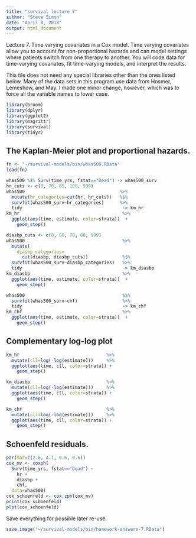 ```yaml
---
title: "survival lecture 7"
author: "Steve Simon"
date: "April 8, 2018"
output: html_document
---
```


Lecture 7. Time varying covariates in a Cox model. Time varying covariates allow you to account for non-proportional hazards and can model settings where patients switch from one therapy to another. You will code data for time-varying covariates, fit time-varying models, and interpret the results.

This file does not need any special libraries other than the ones listed below. Many of the data sets in this program use data from Hosmer, Lemeshow, and May. I made one minor change, however, which was to force all the variable names to lower case.

```r
library(broom)
library(dplyr)
library(ggplot2)
library(magrittr)
library(survival)
library(tidyr)
```

## The Kaplan-Meier plot and proportional hazards.

```r
fn <- "~/survival-models/bin/whas500.RData"
load(fn)
```

```r
whas500 %$% Surv(time_yrs, fstat=="Dead") -> whas500_surv
hr_cuts <- c(0, 70, 85, 100, 999)
whas500                                    %>%
  mutate(hr_categories=cut(hr, hr_cuts))   %$%
  survfit(whas500_surv~hr_categories)      %>%
  tidy                                      -> km_hr
km_hr                                       %>%
  ggplot(aes(time, estimate, color=strata))  +
    geom_step()

diasbp_cuts <- c(0, 60, 70, 80, 999)
whas500                                     %>%
  mutate(
    diasbp_categories=
      cut(diasbp, diasbp_cuts))             %$%
  survfit(whas500_surv~diasbp_categories)   %>%
  tidy                                      -> km_diasbp
km_diasbp                                   %>%
  ggplot(aes(time, estimate, color=strata))  +
    geom_step()

whas500                                     %$%
  survfit(whas500_surv~chf)                 %>%
  tidy                                      -> km_chf
km_chf                                      %>%
  ggplot(aes(time, estimate, color=strata))  +
    geom_step()
```

## Complementary log-log plot

```r
km_hr                                 %>%
  mutate(cll=log(-log(estimate)))     %>%
  ggplot(aes(time, cll, color=strata)) +
    geom_step()

km_diasbp                             %>%
  mutate(cll=log(-log(estimate)))     %>%
  ggplot(aes(time, cll, color=strata)) +
    geom_step()

km_chf                                %>%
  mutate(cll=log(-log(estimate)))     %>%
  ggplot(aes(time, cll, color=strata)) +
    geom_step()

```

## Schoenfeld residuals.

```r
par(mar=c(2.6, 4.1, 0.6, 0.6))
cox_mv <- coxph(
  Surv(time_yrs, fstat=="Dead") ~
    hr +
    diasbp +
    chf,
  data=whas500)
cox_schoenfeld <- cox.zph(cox_mv)
print(cox_schoenfeld)
plot(cox_schoenfeld)

```

Save everything for possible later re-use.

```r
save.image("~/survival-models/bin/homework-answers-7.RData")
```